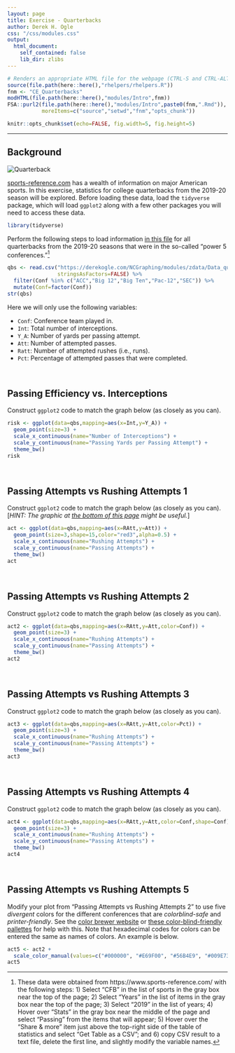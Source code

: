 ```yaml
---
layout: page
title: Exercise - Quarterbacks
author: Derek H. Ogle
css: "/css/modules.css"
output:
  html_document:
    self_contained: false
    lib_dir: zlibs
---
```


```r
# Renders an appropriate HTML file for the webpage (CTRL-S and CTRL-ALT-C)
source(file.path(here::here(),"rhelpers/rhelpers.R"))
fnm <- "CE_Quarterbacks"
modHTML(file.path(here::here(),"modules/Intro",fnm))
FSA::purl2(file.path(here::here(),"modules/Intro",paste0(fnm,".Rmd")),
           moreItems=c("source","setwd","fnm","opts_chunk"))
```
```r
knitr::opts_chunk$set(echo=FALSE, fig.width=5, fig.height=5)
```

----

## Background
<img src="../zimgs/qb.jpg" alt="Quarterback" class="img-right">

[sports-reference.com](https://www.sports-reference.com/) has a wealth of information on major American sports. In this exercise, statistics for college quarterbacks from the 2019-20 season will be explored. Before loading these data, load the `tidyverse` package, which will load `ggplot2` along with a few other packages you will need to access these data.

```r
library(tidyverse)
```

Perform the following steps to load information [in this file](https://derekogle.com/NCGraphing/modules/zdata/Data_quarterbacks_2019.csv) for all quarterbacks from the 2019-20 seasons that were in the so-called "power 5 conferences."[^getdata]

```r
qbs <- read.csv("https://derekogle.com/NCGraphing/modules/zdata/Data_quarterbacks_2019.csv",
                stringsAsFactors=FALSE) %>%
  filter(Conf %in% c("ACC","Big 12","Big Ten","Pac-12","SEC")) %>%
  mutate(Conf=factor(Conf))
str(qbs)
```

Here we will only use the following variables:

* `Conf`: Conference team played in.
* `Int`: Total number of interceptions.
* `Y_A`: Number of yards per passing attempt.
* `Att`: Number of attempted passes.
* `Ratt`: Number of attempted rushes (i.e., runs).
* `Pct`: Percentage of attempted passes that were completed.

&nbsp;

## Passing Efficiency vs. Interceptions
Construct `ggplot2` code to match the graph below (as closely as you can).

```r
risk <- ggplot(data=qbs,mapping=aes(x=Int,y=Y_A)) +
  geom_point(size=3) +
  scale_x_continuous(name="Number of Interceptions") +
  scale_y_continuous(name="Passing Yards per Passing Attempt") +
  theme_bw()
risk
```

&nbsp;

## Passing Attempts vs Rushing Attempts 1
Construct `ggplot2` code to match the graph below (as closely as you can). [*HINT: The graphic at [the bottom of this page](https://ggplot2.tidyverse.org/reference/scale_shape.html#examples) might be useful.*]

```r
act <- ggplot(data=qbs,mapping=aes(x=RAtt,y=Att)) +
  geom_point(size=3,shape=15,color="red3",alpha=0.5) +
  scale_x_continuous(name="Rushing Attempts") +
  scale_y_continuous(name="Passing Attempts") +
  theme_bw()
act
```

&nbsp;

## Passing Attempts vs Rushing Attempts 2
Construct `ggplot2` code to match the graph below (as closely as you can).

```r
act2 <- ggplot(data=qbs,mapping=aes(x=RAtt,y=Att,color=Conf)) +
  geom_point(size=3) +
  scale_x_continuous(name="Rushing Attempts") +
  scale_y_continuous(name="Passing Attempts") +
  theme_bw()
act2
```

&nbsp;

## Passing Attempts vs Rushing Attempts 3
Construct `ggplot2` code to match the graph below (as closely as you can).

```r
act3 <- ggplot(data=qbs,mapping=aes(x=RAtt,y=Att,color=Pct)) +
  geom_point(size=3) +
  scale_x_continuous(name="Rushing Attempts") +
  scale_y_continuous(name="Passing Attempts") +
  theme_bw()
act3
```

&nbsp;

## Passing Attempts vs Rushing Attempts 4
Construct `ggplot2` code to match the graph below (as closely as you can).

```r
act4 <- ggplot(data=qbs,mapping=aes(x=RAtt,y=Att,color=Conf,shape=Conf)) +
  geom_point(size=3) +
  scale_x_continuous(name="Rushing Attempts") +
  scale_y_continuous(name="Passing Attempts") +
  theme_bw()
act4
```

&nbsp;

## Passing Attempts vs Rushing Attempts 5
Modify your plot from "Passing Attempts vs Rushing Attempts 2" to use five *divergent* colors for the different conferences that are *colorblind-safe* and *printer-friendly*. See the [color brewer website](https://colorbrewer2.org/#type=sequential&scheme=BuGn&n=3) or [these color-blind-friendly pallettes](http://www.cookbook-r.com/Graphs/Colors_(ggplot2)/#a-colorblind-friendly-palette) for help with this. Note that hexadecimal codes for colors can be entered the same as names of colors. An example is below.

```r
act5 <- act2 +
  scale_color_manual(values=c("#000000", "#E69F00", "#56B4E9", "#009E73", "#F0E442"))
act5
```

[^getdata]: These data were obtained from https://www.sports-reference.com/ with the following steps: 1) Select "CFB" in the list of sports in the gray box near the top of the page; 2) Select "Years" in the list of items in the gray box near the top of the page; 3) Select "2019" in the list of years; 4) Hover over "Stats" in the gray box near the middle of the page and select "Passing" from the items that will appear; 5) Hover over the "Share & more" item just above the top-right side of the table of statistics and select "Get Table as a CSV"; and 6) copy CSV result to a text file, delete the first line, and slightly modify the variable names.
